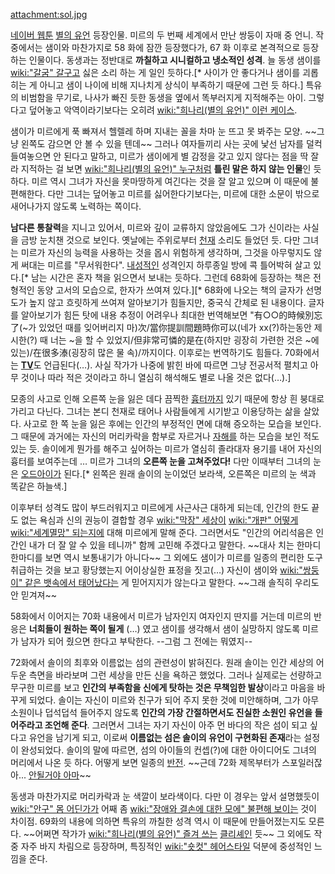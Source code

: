 attachment:sol.jpg

[[네이버 웹툰]] [[별의 유언]] 등장인물. 미르의 두 번째 세계에서 만난 쌍둥이 자매 중 언니. 작중에서는 샘이와 마찬가지로 58 화에 잠깐 등장했다가, 67 화 이후로 본격적으로 등장하는 인물이다. 동생과는 정반대로 '''까칠하고 시니컬하고 냉소적인 성격'''. 늘 동생 샘이를 [[wiki:"갈굼" 갈구고]] 싫은 소리 하는 게 일인 듯하다.[* 사이가 안 좋다거나 샘이를 괴롭히는 게 아니고 샘이 나이에 비해 지나치게 상식이 부족하기 때문에 그런 듯 하다.] 특유의 비범함을 무기로, 나사가 빠진 듯한 동생을 옆에서 똑부러지게 지적해주는 아이. 그렇다고 덮어놓고 악역이라기보다는 오히려 [[wiki:"희나리(별의 유언)" 이런 케이스]].

샘이가 미르에게 푹 빠져서 헬렐레 하며 지내는 꼴을 차마 눈 뜨고 못 봐주는 모양. ~~그냥 왼쪽도 감으면 안 볼 수 있을 텐데~~ 그러나 여자들끼리 사는 곳에 낯선 남자를 덜컥 들여놓으면 안 된다고 말하고, 미르가 샘이에게 별 감정을 갖고 있지 않다는 점을 딱 잘라 지적하는 걸 보면 [[wiki:"희나리(별의 유언)" 누구처럼]] '''틀린 말은 하지 않는 인물'''인 듯하다. 미르 역시 그녀가 자신을 못마땅하게 여긴다는 것을 잘 알고 있으며 이 때문에 불편해한다. 다만 그녀는 덮어놓고 미르를 싫어한다기보다는, 미르에 대한 소문이 밖으로 새어나가지 않도록 노력하는 쪽이다.

'''남다른 통찰력'''을 지니고 있어서, 미르와 깊이 교류하지 않았음에도 그가 신이라는 사실을 금방 눈치챈 것으로 보인다. 옛날에는 주위로부터 [[천재]] 소리도 들었던 듯. 다만 그녀는 미르가 자신의 능력을 사용하는 것을 몹시 위험하게 생각하며, 그것을 아무렇지도 않게 써대는 미르를 "무서워한다". [[내성적]]인 성격인지 하루종일 방에 콕 틀어박혀 살고 있다.[* 남는 시간은 혼자 책을 읽으면서 보내는 듯하다. 그런데 68화에 등장하는 책은 전형적인 동양 고서의 모습으로, 한자가 쓰여져 있다.][* 68화에 나오는 책의 글자가 선명도가 높지 않고 흐릿하게 쓰여져 알아보기가 힘들지만, 중국식 간체로 된 내용이다. 글자를 알아보기가 힘든 탓에 내용 추정이 어려우나 최대한 번역해보면 "有○○的時候別忘了(~가 있었던 때를 잊어버리지 마)次/當你提訓間題時你可以(네가 xx(?)하는동안 제시한(?) 때 너는 ~을 할 수 있었지/但非常可憐的是在(하지만 굉장히 가련한 것은 ~에 있는)/在很多溙(굉장히 많은 물 속)/까지이다. 이후로는 번역하기도 힘들다. 70화에서는 '''[[TV]]'''도 언급된다(…). 사실 작가가 나중에 밝힌 바에 따르면 그냥 전공서적 펼치고 아무 것이나 따라 적은 것이라고 하니 열심히 해석해도 별로 나올 것은 없다(…).]

모종의 사고로 인해 오른쪽 눈을 잃은 데다 끔찍한 [[흉터]]까지 있기 때문에 항상 흰 붕대로 가리고 다닌다. 그녀는 본디 천재로 태어나 사람들에게 시기받고 이용당하는 삶을 살았다. 사고로 한 쪽 눈을 잃은 후에는 인간의 부정적인 면에 대해 증오하는 모습을 보인다. 그 때문에 과거에는 자신의 머리카락을 함부로 자르거나 [[자해]]를 하는 모습을 보인 적도 있는 듯. 솔이에게 뭔가를 해주고 싶어하는 미르가 열심히 졸라대자 용기를 내어 자신의 흉터를 보여주는데 … 미르가 그녀의 '''오른쪽 눈을 고쳐주었다!''' 다만 이때부터 그녀의 눈은 [[오드아이]]가 된다.[* 왼쪽은 원래 솔이의 눈이었던 보라색, 오른쪽은 미르의 눈 색과 똑같은 하늘색.] 

이후부터 성격도 많이 부드러워지고 미르에게 사근사근 대하게 되는데, 인간의 한도 끝도 없는 욕심과 신의 권능이 결합할 경우 [[wiki:"막장" 세상이]] [[wiki:"개판" 어떻게]] [[wiki:"세계멸망" 되는지]]에 대해 미르에게 말해 준다. 그러면서도 "인간의 어리석음은 인간인 내가 더 잘 알 수 있을 테니까" 함께 고민해 주겠다고 말한다. ~~대사 치는 한마디 한마디를 보면 역시 보통내기가 아니다~~ 그 외에도 샘이가 미르를 일종의 편리한 도구 취급하는 것을 보고 황당했는지 어이상실한 표정을 짓고(…) 자신이 샘이와 [[wiki:"쌍둥이" 같은 뱃속에서 태어났다]]는 게 믿어지지가 않는다고 말한다. ~~그래 솔직히 우리도 안 믿겨져~~

58화에서 이어지는 70화 내용에서 미르가 남자인지 여자인지 딴지를 거는데 미르의 반응은 '''너희들이 원하는 쪽이 될게''' (…) 였고 샘이를 생각해서 샘이 실망하지 않도록 미르가 남자가 되어 줬으면 한다고 부탁한다. --그럼 그 전에는 뭐였지--

72화에서 솔이의 최후와 이름없는 섬의 관련성이 밝혀진다. 원래 솔이는 인간 세상의 어두운 측면을 바라보며 그런 세상을 만든 신을 욕하곤 했었다. 그러나 실제로는 선량하고 무구한 미르를 보고 '''인간의 부족함을 신에게 탓하는 것은 무책임한 발상'''이라고 마음을 바꾸게 되었다. 솔이는 자신이 미르와 친구가 되어 주지 못한 것에 미안해하며, 그가 아무 소원이나 덥석덥석 들어주지 않도록 '''인간의 가장 간절하면서도 진실한 소원인 유언을 들어주라고 조언해 준다'''. 그러면서 그녀는 자기 자신이 아주 먼 바다의 작은 섬이 되고 싶다고 유언을 남기게 되고, 이로써 '''이름없는 섬은 솔이의 유언이 구현화된 존재'''라는 설정이 완성되었다. 솔이의 말에 따르면, 섬의 아이들의 컨셉(?)에 대한 아이디어도 그녀의 머리에서 나온 듯 하다. 어떻게 보면 일종의 [[반전]]. ~~근데 72화 제목부터가 스포일러잖아... [[안될거야 아마]]~~

동생과 마찬가지로 머리카락과 눈 색깔이 보라색이다. 다만 이 경우는 앞서 설명했듯이 [[wiki:"안구" 몸 어딘가가]] 어째 좀 [[wiki:"장애와 결손에 대한 모에" 불편해 보이는]] 것이 차이점. 69화의 내용에 의하면 특유의 까칠한 성격 역시 이 때문에 만들어졌는지도 모른다. ~~어쩌면 작가가 [[wiki:"희나리(별의 유언)" 즐겨 쓰는]] [[클리셰]]인 듯~~ 그 외에도 작중 자주 바지 차림으로 등장하며, 특징적인 [[wiki:"숏컷" 헤어스타일]] 덕분에 중성적인 느낌을 준다.

